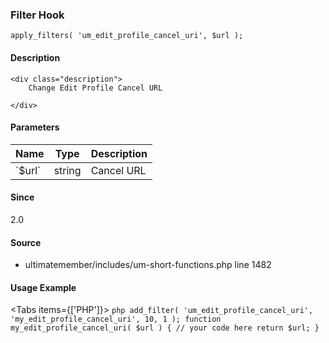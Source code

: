 
### Filter Hook    
    
```
apply_filters( 'um_edit_profile_cancel_uri', $url );
```

#### Description
    <div class="description">
        Change Edit Profile Cancel URL
 
    </div>

#### Parameters
            
<table className="table-auto mt-2 border dark:border-gray-500 p-5 text-sm text-left">
<thead>
<tr>
<th  className="px-3">Name</th>
<th  className="px-3">Type</th>
<th  className="px-3">Description</th>
</tr>
</thead>
<tbody>
               <tr >
               <td className="px-3 py-2">`$url`</td>
               <td className="px-3 py-2">string</td>
               <td className="px-3 py-2 text-sm">Cancel URL</td>
               </tr>
</tbody>
</table>

#### Since
<div class="description">
2.0
</div>

#### Source
  - <Link href="/developer/files/includes-um-short-functions#source-view.1482">ultimatemember/includes/um-short-functions.php</Link> <Link href="/developer/files/includes-um-short-functions#source-view.1482">line 1482</Link>



#### Usage Example

<Tabs items={['PHP']}>
    <Tab>
    ```php
    add_filter( 'um_edit_profile_cancel_uri', 'my_edit_profile_cancel_uri', 10, 1 );
 function my_edit_profile_cancel_uri( $url ) {
     // your code here
     return $url;
 }
    ```
    </Tab>
</Tabs>